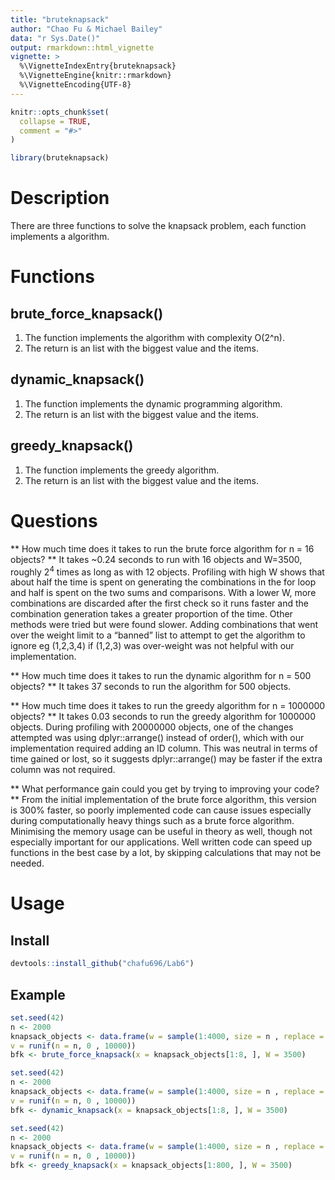 ```yaml
---
title: "bruteknapsack"
author: "Chao Fu & Michael Bailey" 
data: "r Sys.Date()"
output: rmarkdown::html_vignette
vignette: >
  %\VignetteIndexEntry{bruteknapsack}
  %\VignetteEngine{knitr::rmarkdown}
  %\VignetteEncoding{UTF-8}
---
```


```r
knitr::opts_chunk$set(
  collapse = TRUE,
  comment = "#>"
)
```

```r
library(bruteknapsack)
```
# Description
There are three functions to solve the knapsack problem, each function implements
a algorithm.

# Functions

## brute_force_knapsack()
1. The function implements the algorithm with complexity O(2^n). 
1. The return is an list with the biggest value and the items.

## dynamic_knapsack()
1. The function implements the dynamic programming algorithm. 
1. The return is an list with the biggest value and the items.

## greedy_knapsack()
1. The function implements the greedy algorithm. 
1. The return is an list with the biggest value and the items.

# Questions
** How much time does it takes to run the brute force algorithm for n = 16 objects? **
It takes ~0.24 seconds to run with 16 objects and W=3500, roughly 2^4^ times as long as with 12 objects. Profiling with high W shows that about half the time is spent on generating the combinations in the for loop and half is spent on the two sums and comparisons. With a lower W, more combinations are discarded after the first check so it runs faster and the combination generation takes a greater proportion of the time. Other methods were tried but were found slower. Adding combinations that went over the weight limit to a "banned" list to attempt to get the algorithm to ignore eg (1,2,3,4) if (1,2,3) was over-weight was not helpful with our implementation.

** How much time does it takes to run the dynamic algorithm for n = 500 objects? **
It takes 37 seconds to run the algorithm for 500 objects.

** How much time does it takes to run the greedy algorithm for n = 1000000 objects? **
It takes 0.03 seconds to run the greedy algorithm for 1000000 objects. During profiling with 20000000 objects, one of the changes attempted was using dplyr::arrange() instead of order(), which with our implementation required adding an ID column. This was neutral in terms of time gained or lost, so it suggests dplyr::arrange() may be faster if the extra column was not required.

** What performance gain could you get by trying to improving your code? **
From the initial implementation of the brute force algorithm, this version is 300% faster, so poorly implemented code can cause issues especially during computationally heavy things such as a brute force algorithm. Minimising the memory usage can be useful in theory as well, though not especially important for our applications. Well written code can speed up functions in the best case by a lot, by skipping calculations that may not be needed. 

# Usage

## Install

```r
devtools::install_github("chafu696/Lab6")

```

## Example

```r
set.seed(42)
n <- 2000
knapsack_objects <- data.frame(w = sample(1:4000, size = n , replace = TRUE),
v = runif(n = n, 0 , 10000))
bfk <- brute_force_knapsack(x = knapsack_objects[1:8, ], W = 3500)
```
```r
set.seed(42)
n <- 2000
knapsack_objects <- data.frame(w = sample(1:4000, size = n , replace = TRUE),
v = runif(n = n, 0 , 10000))
bfk <- dynamic_knapsack(x = knapsack_objects[1:8, ], W = 3500)
```
```r
set.seed(42)
n <- 2000
knapsack_objects <- data.frame(w = sample(1:4000, size = n , replace = TRUE),
v = runif(n = n, 0 , 10000))
bfk <- greedy_knapsack(x = knapsack_objects[1:800, ], W = 3500)
```
